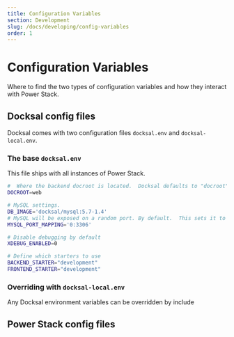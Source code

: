 ```yaml
---
title: Configuration Variables
section: Development
slug: /docs/developing/config-variables
order: 1
---
```


# Configuration Variables

Where to find the two types of configuration variables and how they interact with Power Stack.

## Docksal config files

Docksal comes with two configuration files `docksal.env` and `docksal-local.env`.

### The base `docksal.env`

This file ships with all instances of Power Stack.

```bash
#  Where the backend docroot is located.  Docksal defaults to "docroot"
DOCROOT=web

# MySQL settings.
DB_IMAGE='docksal/mysql:5.7-1.4'
# MySQL will be exposed on a random port. By default.  This sets it to 3306
MYSQL_PORT_MAPPING='0:3306'

# Disable debugging by default
XDEBUG_ENABLED=0

# Define which starters to use
BACKEND_STARTER="development"
FRONTEND_STARTER="development"
```

### Overriding with `docksal-local.env`

Any Docksal environment variables can be overridden by include

## Power Stack config files
